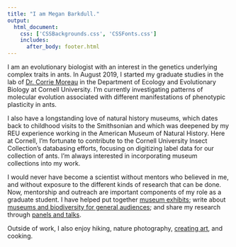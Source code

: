 ```yaml
---
title: "I am Megan Barkdull."
output: 
  html_document:
    css: ['CSSBackgrounds.css', 'CSSFonts.css']
    includes:
      after_body: footer.html
---
```


<!-- This adds my headshot, floating to the left of the text and with 20 pixels of padding around it.  -->

<script>
   $(document).ready(function() {
     $head = $('#header');
     $head.prepend('<img src=\"headshot.jpeg\" style=\"float: left;width: 300px;padding: 20px\"/>')
   });
</script>

I am an evolutionary biologist with an interest in the genetics underlying complex traits in ants. In August 2019, I started my graduate studies in the lab of [Dr. Corrie Moreau](http://www.moreaulab.entomology.cornell.edu/people/corrie-moreau/) in the Department of Ecology and Evolutionary Biology at Cornell University. I'm currently investigating patterns of molecular evolution associated with different manifestations of phenotypic plasticity in ants. 

I also have a longstanding love of natural history museums, which dates back to childhood visits to the Smithsonian and which was deepened by my REU experience working in the American Museum of Natural History. Here at Cornell, I'm fortunate to contribute to the Cornell University Insect Collection's databasing efforts, focusing on digitizing label data for our collection of ants. I'm always interested in incorporating museum collections into my work. 

I would never have become a scientist without mentors who believed in me, and without exposure to the different kinds of research that can be done. Now, mentorship and outreach are important components of my role as a graduate student. I have helped put together [museum exhibits](https://www.museumoftheearth.org/six-legged-science); write about [museums and biodiversity for general audiences](https://www.priweb.org/blog-post/insects-under-threat-the-role-of-natural-history-collections-in-biodiversity-conservation); and share my research through [panels and talks](https://bit.ly/3s4jOGB).  

Outside of work, I also enjoy hiking, nature photography, [creating art](art.html), and cooking. 
